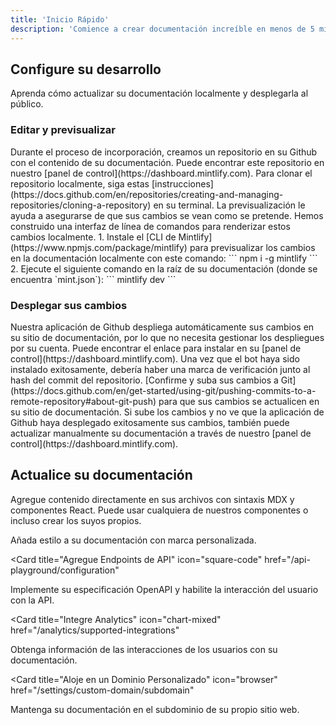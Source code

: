 ```yaml
---
title: 'Inicio Rápido'
description: 'Comience a crear documentación increíble en menos de 5 minutos'
---
```


## Configure su desarrollo

Aprenda cómo actualizar su documentación localmente y desplegarla al público.

### Editar y previsualizar

<AccordionGroup>
  <Accordion icon="github" title="Clone su documentación localmente">
    Durante el proceso de incorporación, creamos un repositorio en su Github con
    el contenido de su documentación. Puede encontrar este repositorio en nuestro
    [panel de control](https://dashboard.mintlify.com). Para clonar el repositorio
    localmente, siga estas
    [instrucciones](https://docs.github.com/en/repositories/creating-and-managing-repositories/cloning-a-repository)
    en su terminal.
  </Accordion>
  <Accordion icon="rectangle-terminal" title="Previsualizar cambios">
    La previsualización le ayuda a asegurarse de que sus cambios se vean como se pretende. Hemos construido una
    interfaz de línea de comandos para renderizar estos cambios localmente. 1. Instale el
    [CLI de Mintlify](https://www.npmjs.com/package/mintlify) para previsualizar los
    cambios en la documentación localmente con este comando: ``` npm i -g mintlify ```
    2. Ejecute el siguiente comando en la raíz de su documentación (donde
    se encuentra `mint.json`): ``` mintlify dev ```
  </Accordion>
</AccordionGroup>

### Desplegar sus cambios

<AccordionGroup>

<Accordion icon="message-bot" title="Instale nuestra aplicación de Github">
  Nuestra aplicación de Github despliega automáticamente sus cambios en su sitio de documentación, por lo que
  no necesita gestionar los despliegues por su cuenta. Puede encontrar el enlace para instalar en
  su [panel de control](https://dashboard.mintlify.com). Una vez que el bot haya sido
  instalado exitosamente, debería haber una marca de verificación junto al hash del commit
  del repositorio.
</Accordion>
<Accordion icon="rocket" title="Suba sus cambios">
  [Confirme y suba sus cambios a
  Git](https://docs.github.com/en/get-started/using-git/pushing-commits-to-a-remote-repository#about-git-push)
  para que sus cambios se actualicen en su sitio de documentación. Si sube los cambios y no ve que
  la aplicación de Github haya desplegado exitosamente sus cambios, también puede actualizar
  manualmente su documentación a través de nuestro [panel de control](https://dashboard.mintlify.com).
</Accordion>

</AccordionGroup>

## Actualice su documentación

Agregue contenido directamente en sus archivos con sintaxis MDX y componentes React. Puede usar cualquiera de nuestros componentes o incluso crear los suyos propios.

<CardGroup>

<Card title="Estilice Su Documentación" icon="paintbrush" href="/settings/global">
  Añada estilo a su documentación con marca personalizada.
</Card>

<Card
  title="Agregue Endpoints de API"
  icon="square-code"
  href="/api-playground/configuration"
>
  Implemente su especificación OpenAPI y habilite la interacción del usuario con la API.
</Card>

<Card
  title="Integre Analytics"
  icon="chart-mixed"
  href="/analytics/supported-integrations"
>
  Obtenga información de las interacciones de los usuarios con su documentación.
</Card>

<Card
  title="Aloje en un Dominio Personalizado"
  icon="browser"
  href="/settings/custom-domain/subdomain"
>
  Mantenga su documentación en el subdominio de su propio sitio web.
</Card>

</CardGroup>
</newContent>
</invoke>